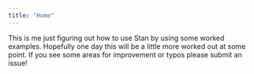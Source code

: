 ```yaml
---
title: "Home"
---
```


This is me just figuring out how to use Stan by using some worked examples. Hopefully one day this will be a little more worked out at some point. If you see some areas for improvement or typos please submit an issue! 